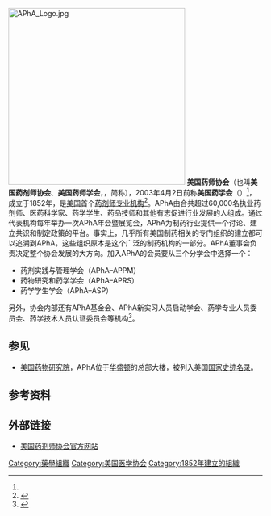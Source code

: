 [[File:APhA_Logo.jpg|350px]]
'''美国药师协会'''（也叫'''美国药剂师协会'''、'''美国药师学会'''，{{lang-en|'''American Pharmacists Association'''}}，简称{{lang|en|'''APhA'''}}），2003年4月2日前称'''美国药学会'''（{{lang|en|'''American Pharmaceutical Association'''}}）<ref name="ChinaPharmacist" />，成立于1852年，是[[美国|美国]]首个[[药剂师|药剂师]][[专业机构|专业机构]]<ref>{{cite web|url=http://www.pharmacist.com/AM/Template.cfm?Section=About_APha2&Template=/TaggedPage/TaggedPageDisplay.cfm&TPLID=83&ContentID=8229|title=About APhA|author=APhA|accessdate=2011-05-04|deadurl=yes|archiveurl=https://web.archive.org/web/20080929102746/http://www.pharmacist.com/AM/Template.cfm?Section=About_APha2&Template=%2FTaggedPage%2FTaggedPageDisplay.cfm&TPLID=83&ContentID=8229|archivedate=2008-09-29}}</ref>。APhA由合共超过60,000名执业药剂师、医药科学家、药学学生、药品技师和其他有志促进行业发展的人组成。通过代表机构每年举办一次APhA年会暨展览会，APhA为制药行业提供一个讨论、建立共识和制定政策的平台。事实上，几乎所有美国制药相关的专门组织的建立都可以追溯到APhA，这些组织原本是这个广泛的制药机构的一部分。APhA董事会负责决定整个协会发展的大方向。加入APhA的会员要从三个分学会中选择一个：

*药剂实践与管理学会（APhA–APPM）
*药物研究和药学学会（APhA–APRS）
*药学学生学会（APhA–ASP）

另外，协会内部还有APhA基金会、APhA新实习人员启动学会、药学专业人员委员会、药学技术人员认证委员会等机构<ref name="ChinaPharmacist">{{cite journal|url=https://docs.google.com/viewer?a=v&pid=explorer&chrome=true&srcid=0Bwm9Gt_82F2dYWNjNDM1ODctZDJmZC00NWEyLWEyODMtMWEwMDkwZjU1MzE5&hl=en|journal=中国药师|title=美国药师协会简介|author=杨悦,张殿发|year=2004|volume=7|issue=6|accessdate=2011-05-04|pages=487-488}}</ref>。

==参见==
* [[美国药物研究院|美国药物研究院]]，APhA位于[[华盛顿|华盛顿]]的总部大楼，被列入美国[[国家史迹名录|国家史迹名录]]。

==参考资料==
{{Reflist}}

==外部链接==
*[http://www.pharmacist.com/ 美国药剂师协会官方网站]

[[Category:藥學組織|Category:藥學組織]]
[[Category:美国医学协会|Category:美国医学协会]]
[[Category:1852年建立的組織|Category:1852年建立的組織]]